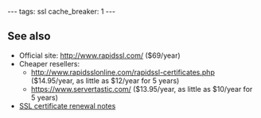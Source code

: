 ---
tags: ssl
cache_breaker: 1
---
== See also ==

* Official site: http://www.rapidssl.com/ ($69/year)
* Cheaper resellers:
** http://www.rapidsslonline.com/rapidssl-certificates.php ($14.95/year, as little as $12/year for 5 years)
** https://www.servertastic.com/ ($13.95/year, as little as $10/year for 5 years)
* [[SSL certificate renewal notes]]

